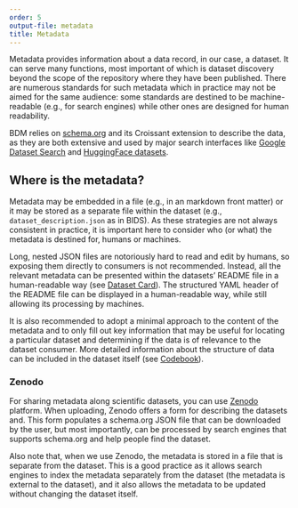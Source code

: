 ```yaml
---
order: 5
output-file: metadata
title: Metadata
---
```


Metadata provides information about a data record, in our case, a dataset. It can serve many functions, most important of which is dataset discovery beyond the scope of the repository where they have been published. There are numerous standards for such metadata which in practice may not be aimed for the same audience: some standards are destined to be machine-readable (e.g., for search engines) while other ones are designed for human readability.

BDM relies on [schema.org](https://schema.org/Dataset) and its Croissant extension to describe the data, as they are both extensive and used by major search interfaces like [Google Dataset Search](https://datasetsearch.research.google.com/) and [HuggingFace datasets](https://huggingface.co/datasets).

## Where is the metadata?

Metadata may be embedded in a file (e.g., in an markdown front matter) or it may be stored as a separate file within the dataset (e.g., `dataset_description.json` as in BIDS). As these strategies are not always consistent in practice, it is important here to consider who (or what) the metadata is destined for, humans or machines.

Long, nested JSON files are notoriously hard to read and edit by humans, so exposing them directly to consumers is not recommended. Instead, all the relevant metadata can be presented within the datasets' README file in a human-readable way (see [Dataset Card](/spec/general/3-dataset-card.qmd)). The structured YAML header of the README file can be displayed in a human-readable way, while still allowing its processing by machines.

It is also recommended to adopt a minimal approach to the content of the metadata and to only fill out key information that may be useful for locating a particular dataset and determining if the data is of relevance to the dataset consumer. More detailed information about the structure of data can be included in the dataset itself (see [Codebook](/spec/general/3-dataset-card.qmd)).


:::{.callout-tip appearance="simple"}

### Zenodo

For sharing metadata along scientific datasets, you can use [Zenodo](https://zenodo.org/) platform. When uploading, Zenodo offers a form for describing the datasets and. This form populates a schema.org JSON file that can be downloaded by the user, but most importantly, can be processed by search engines that supports schema.org and help people find the dataset.

Also note that, when we use Zenodo, the metadata is stored in a file that is separate from the dataset. This is a good practice as it allows search engines to index the metadata separately from the dataset (the metadata is external to the dataset), and it also allows the metadata to be updated without changing the dataset itself.
:::
